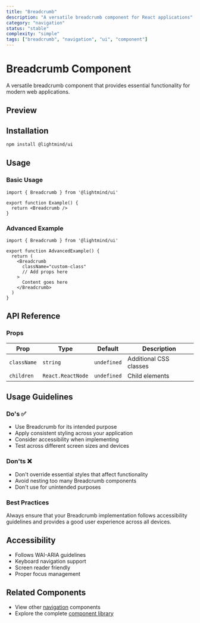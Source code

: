 ```yaml
---
title: "Breadcrumb"
description: "A versatile breadcrumb component for React applications"
category: "navigation"
status: "stable"
complexity: "simple"
tags: ["breadcrumb", "navigation", "ui", "component"]
---
```



# Breadcrumb Component

A versatile breadcrumb component that provides essential functionality for modern web applications.

## Preview

<div className="space-y-6">
  <BreadcrumbDemo />
</div>

## Installation

```bash
npm install @lightmind/ui
```

## Usage

### Basic Usage

```tsx
import { Breadcrumb } from '@lightmind/ui'

export function Example() {
  return <Breadcrumb />
}
```

### Advanced Example

```tsx
import { Breadcrumb } from '@lightmind/ui'

export function AdvancedExample() {
  return (
    <Breadcrumb
      className="custom-class"
      // Add props here
    >
      Content goes here
    </Breadcrumb>
  )
}
```

## API Reference

### Props

| Prop | Type | Default | Description |
|------|------|---------|-------------|
| `className` | `string` | `undefined` | Additional CSS classes |
| `children` | `React.ReactNode` | `undefined` | Child elements |

## Usage Guidelines

### Do's ✅

- Use Breadcrumb for its intended purpose
- Apply consistent styling across your application
- Consider accessibility when implementing
- Test across different screen sizes and devices

### Don'ts ❌

- Don't override essential styles that affect functionality
- Avoid nesting too many Breadcrumb components
- Don't use for unintended purposes

### Best Practices

Always ensure that your Breadcrumb implementation follows accessibility guidelines and provides a good user experience across all devices.

## Accessibility

- Follows WAI-ARIA guidelines
- Keyboard navigation support
- Screen reader friendly
- Proper focus management

## Related Components

- View other [navigation](/category/navigation) components
- Explore the complete [component library](/search)
